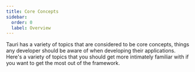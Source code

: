 ```yaml
---
title: Core Concepts
sidebar:
  order: 0
  label: Overview
---
```



Tauri has a variety of topics that are considered to be core concepts, things any developer should be aware of when developing their applications. Here's a variety of topics that you should get more intimately familiar with if you want to get the most out of the framework.

<CardGrid>
  <LinkCard
    title="Tauri Architecture"
    href="/concept/architecture/"
    description="Architecture and ecosystem."
  />
  <LinkCard
    title="Inter-Process Communication (IPC)"
    href="/concept/inter-process-communication/"
    description="The inner workings on the IPC."
  />
  <LinkCard
    title="Security"
    href="/security/"
    description="How Tauri enforces security practices."
  />
  <LinkCard
    title="Process Model"
    href="/concept/process-model/"
    description="Which processes Tauri manages and why."
  />
  <LinkCard
    title="App Size"
    href="/concept/size/"
    description="How to make your app as small as possible."
  />
</CardGrid>
